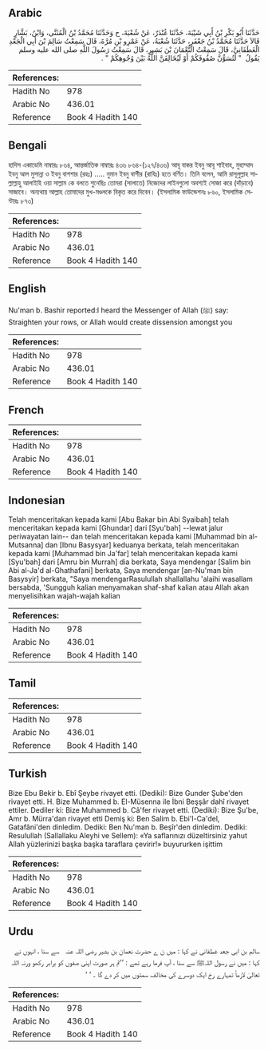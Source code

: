 ## Arabic


<div dir="rtl" lang="ar" style={{fontSize:'larger',backgroundColor:'#f8f9fa',padding:20}}>
حَدَّثَنَا أَبُو بَكْرِ بْنُ أَبِي شَيْبَةَ، حَدَّثَنَا غُنْدَرٌ، عَنْ شُعْبَةَ، ح وَحَدَّثَنَا مُحَمَّدُ بْنُ الْمُثَنَّى، وَابْنُ، بَشَّارٍ قَالاَ حَدَّثَنَا مُحَمَّدُ بْنُ جَعْفَرٍ، حَدَّثَنَا شُعْبَةُ، عَنْ عَمْرِو بْنِ مُرَّةَ، قَالَ سَمِعْتُ سَالِمَ بْنَ أَبِي الْجَعْدِ الْغَطَفَانِيَّ، قَالَ سَمِعْتُ النُّعْمَانَ بْنَ بَشِيرٍ، قَالَ سَمِعْتُ رَسُولَ اللَّهِ صلى الله عليه وسلم يَقُولُ ‏ "‏ لَتُسَوُّنَّ صُفُوفَكُمْ أَوْ لَيُخَالِفَنَّ اللَّهُ بَيْنَ وُجُوهِكُمْ ‏"‏ ‏.‏
</div>
<div style={{backgroundColor:'#f8f9fa',padding:20, marginBottom: 10}}><table> <thead> <tr> <th>References:</th> <th></th> </tr> </thead> <tbody><tr><td>Hadith No</td><td>978</td></tr><tr><td>Arabic No</td><td>436.01</td></tr><tr><td>Reference</td><td>Book 4 Hadith 140</td></tr></tbody></table></div>

## Bengali


<div dir="ltr" lang="bn" style={{fontSize:'larger',backgroundColor:'#f8f9fa',padding:20}}>
হাদিস একাডেমি নাম্বারঃ ৮৬৪, আন্তর্জাতিক নাম্বারঃ ৪৩৬ ৮৬৪-(১২৭/৪৩৬) আবূ বাকর ইবনু আবূ শাইবাহ, মুহাম্মাদ ইবনু আল মুসান্না ও ইবনু বাশশার (রহঃ) ..... নুমান ইবনু বাশীর (রাযিঃ) হতে বর্ণিত। তিনি বলেন, আমি রাসূলুল্লাহ সাল্লাল্লাহু আলাইহি ওয়া সাল্লাম কে বলতে শুনেছিঃ তোমরা (সালাতে) নিজেদের লাইনগুলো অবশ্যই সোজা করে (দাঁড়াবে) সাজাবে। অন্যথায় আল্লাহ তোমাদের মুখ-মণ্ডলকে বিকৃত করে দিবেন। (ইসলামিক ফাউন্ডেশনঃ ৮৬০, ইসলামিক সেন্টারঃ ৮৭৩)
</div>
<div style={{backgroundColor:'#f8f9fa',padding:20, marginBottom: 10}}><table> <thead> <tr> <th>References:</th> <th></th> </tr> </thead> <tbody><tr><td>Hadith No</td><td>978</td></tr><tr><td>Arabic No</td><td>436.01</td></tr><tr><td>Reference</td><td>Book 4 Hadith 140</td></tr></tbody></table></div>

## English


<div dir="ltr" lang="en" style={{fontSize:'larger',backgroundColor:'#f8f9fa',padding:20}}>
Nu'man b. Bashir reported:I heard the Messenger of Allah (ﷺ) say: Straighten your rows, or Allah would create dissension amongst you
</div>
<div style={{backgroundColor:'#f8f9fa',padding:20, marginBottom: 10}}><table> <thead> <tr> <th>References:</th> <th></th> </tr> </thead> <tbody><tr><td>Hadith No</td><td>978</td></tr><tr><td>Arabic No</td><td>436.01</td></tr><tr><td>Reference</td><td>Book 4 Hadith 140</td></tr></tbody></table></div>

## French


<div dir="ltr" lang="fr" style={{fontSize:'larger',backgroundColor:'#f8f9fa',padding:20}}>

</div>
<div style={{backgroundColor:'#f8f9fa',padding:20, marginBottom: 10}}><table> <thead> <tr> <th>References:</th> <th></th> </tr> </thead> <tbody><tr><td>Hadith No</td><td>978</td></tr><tr><td>Arabic No</td><td>436.01</td></tr><tr><td>Reference</td><td>Book 4 Hadith 140</td></tr></tbody></table></div>

## Indonesian


<div dir="ltr" lang="id" style={{fontSize:'larger',backgroundColor:'#f8f9fa',padding:20}}>
Telah menceritakan kepada kami [Abu Bakar bin Abi Syaibah] telah menceritakan kepada kami [Ghundar] dari [Syu'bah] --lewat jalur periwayatan lain-- dan telah menceritakan kepada kami [Muhammad bin al-Mutsanna] dan [Ibnu Basysyar] keduanya berkata, telah menceritakan kepada kami [Muhammad bin Ja'far] telah menceritakan kepada kami [Syu'bah] dari [Amru bin Murrah] dia berkata, Saya mendengar [Salim bin Abi al-Ja'd al-Ghathafani] berkata, Saya mendengar [an-Nu'man bin Basysyir] berkata, "Saya mendengarRasulullah shallallahu 'alaihi wasallam bersabda, 'Sungguh kalian menyamakan shaf-shaf kalian atau Allah akan menyelisihkan wajah-wajah kalian
</div>
<div style={{backgroundColor:'#f8f9fa',padding:20, marginBottom: 10}}><table> <thead> <tr> <th>References:</th> <th></th> </tr> </thead> <tbody><tr><td>Hadith No</td><td>978</td></tr><tr><td>Arabic No</td><td>436.01</td></tr><tr><td>Reference</td><td>Book 4 Hadith 140</td></tr></tbody></table></div>

## Tamil


<div dir="ltr" lang="ta" style={{fontSize:'larger',backgroundColor:'#f8f9fa',padding:20}}>

</div>
<div style={{backgroundColor:'#f8f9fa',padding:20, marginBottom: 10}}><table> <thead> <tr> <th>References:</th> <th></th> </tr> </thead> <tbody><tr><td>Hadith No</td><td>978</td></tr><tr><td>Arabic No</td><td>436.01</td></tr><tr><td>Reference</td><td>Book 4 Hadith 140</td></tr></tbody></table></div>

## Turkish


<div dir="ltr" lang="tr" style={{fontSize:'larger',backgroundColor:'#f8f9fa',padding:20}}>
Bize Ebu Bekir b. Ebî Şeybe rivayet etti. (Dediki): Bize Gunder Şube'den rivayet etti. H. Bize Muhammed b. El-Müsenna ile İbni Beşşâr dahî rivayet ettiler. Dediler ki: Bize Muhammed b. Câ'fer rivayet etti. (Dediki): Bize Şu'be, Amr b. Mürra'dan rivayet etti Demiş ki: Ben Salim b. Ebi'l-Ca'del, Gatafâni'den dinledim. Dediki: Ben Nu'man b. Beşîr'den dinledim. Dediki: Resulullah (Sallallaku Aleyhi ve Sellem): «Ya saflarınızı düzeltirsiniz yahut Allah yüzlerinizi başka başka taraflara çevirir!» buyururken işittim
</div>
<div style={{backgroundColor:'#f8f9fa',padding:20, marginBottom: 10}}><table> <thead> <tr> <th>References:</th> <th></th> </tr> </thead> <tbody><tr><td>Hadith No</td><td>978</td></tr><tr><td>Arabic No</td><td>436.01</td></tr><tr><td>Reference</td><td>Book 4 Hadith 140</td></tr></tbody></table></div>

## Urdu


<div dir="rtl" lang="ur" style={{fontSize:'larger',backgroundColor:'#f8f9fa',padding:20}}>
سالم بن ابی جعد غطفانی نے کہا : میں ن ے حضرت نعمان بن بشیر ‌رضی ‌اللہ ‌عنہ ‌ ‌ سے سنا ، انہوں نے کہا : میں نے رسول اللہﷺ سے سنا ، آپ فرما رہے تھے : ’’تم ہر صورت اپنی صفوں کو برابر رکھو ورنہ اللہ تعالیٰ لازماً تمہارے رخ ایک دوسرے کی مخالف سمتوں میں کر دے گا ۔ ‘ ‘
</div>
<div style={{backgroundColor:'#f8f9fa',padding:20, marginBottom: 10}}><table> <thead> <tr> <th>References:</th> <th></th> </tr> </thead> <tbody><tr><td>Hadith No</td><td>978</td></tr><tr><td>Arabic No</td><td>436.01</td></tr><tr><td>Reference</td><td>Book 4 Hadith 140</td></tr></tbody></table></div>